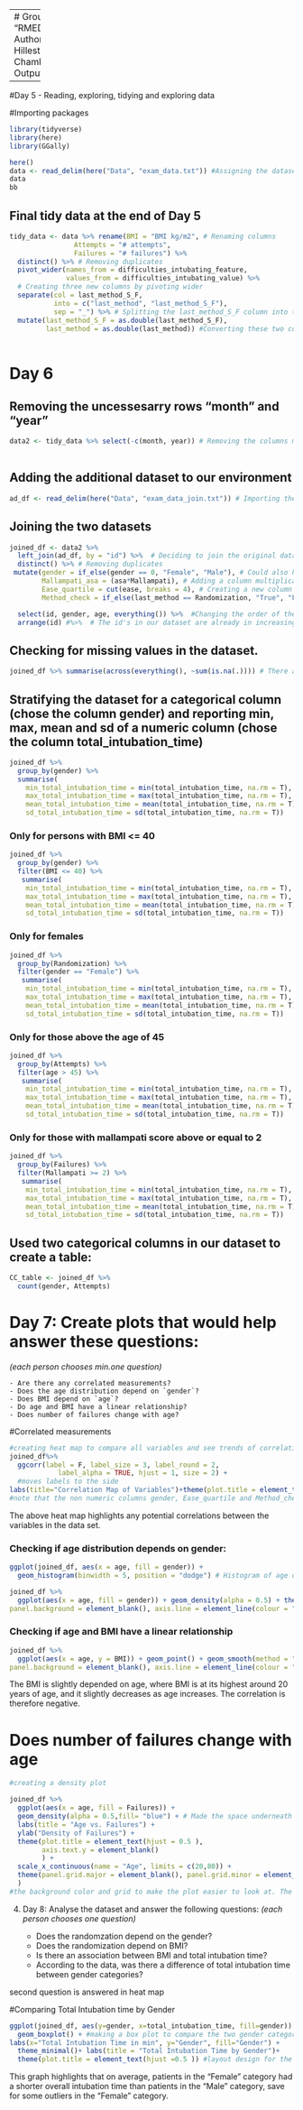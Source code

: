 
-------
# Group 1 Project
Title: "RMED901_Group1_Project_110923"
Authors: "Marianne Bråtveit, Eline Hillestad, Ryan Dunkel and Jonathan Chambenoit"
Date: "2023-09-11"
Output: html_document

-----
#Day 5 - Reading, exploring, tidying and exploring data

#Importing packages
```r
library(tidyverse)
library(here)
library(GGally)

here()
data <- read_delim(here("Data", "exam_data.txt")) #Assigning the dataset to an object "data".
data
bb
```

## Final tidy data at the end of Day 5
```r
tidy_data <- data %>% rename(BMI = "BMI kg/m2", # Renaming columns 
                Attempts = "# attempts",
                Failures = "# failures") %>% 
  distinct() %>% # Removing duplicates
  pivot_wider(names_from = difficulties_intubating_feature, 
              values_from = difficulties_intubating_value) %>% 
  # Creating three new columns by pivoting wider 
  separate(col = last_method_S_F,
           into = c("last_method", "last_method_S_F"),
           sep = "_") %>% # Splitting the last_method_S_F column into two different columns
  mutate(last_method_S_F = as.double(last_method_S_F),
         last_method = as.double(last_method)) #Converting these two columns to numeric columns as they were turned into character columns when splitting them
  
```

# Day 6
## Removing the uncessesarry rows "month" and "year"

```r
data2 <- tidy_data %>% select(-c(month, year)) # Removing the columns month and year 
 
```
## Adding the additional dataset to our environment
```r
ad_df <- read_delim(here("Data", "exam_data_join.txt")) # Importing the additional dataset and assigning it to an object
```

## Joining the two datasets
```r
joined_df <- data2 %>% 
  left_join(ad_df, by = "id") %>%  # Deciding to join the original dataframe to the ad_df by the column "id" as this is present in both datasets
  distinct() %>% # Removing duplicates
 mutate(gender = if_else(gender == 0, "Female", "Male"), # Could also have used the function case_when like this: mutate(gender =case_when(gender == "0" ~ "Female", gender == "1" ~ "Male"))
        Mallampati_asa = (asa*Mallampati), # Adding a column multiplicating the columns asa and Mallampati ) # Changing the column gender to character observations
        Ease_quartile = cut(ease, breaks = 4), # Creating a new column with quartile-values for the ease-column 
        Method_check = if_else(last_method == Randomization, "True", "False")) %>%  # Creating a new column that checks whether the column "last method" contains the same values as the column "Randomization) 

  select(id, gender, age, everything()) %>%  #Changing the order of the columns so that id, gender and age is at the beginning of the dataset. 
  arrange(id) #%>%  # The id's in our dataset are already in increasing order

```

## Checking for missing values in the dataset. 
```r
joined_df %>% summarise(across(everything(), ~sum(is.na(.)))) # There are 2 missing values for BMI,  1 for sore_throat, 1 for mallampati and 1 for mallampati_asa
```

## Stratifying the dataset for a categorical column (chose the column gender) and reporting min, max, mean and sd of a numeric column (chose the column total_intubation_time)
```r
joined_df %>% 
  group_by(gender) %>% 
  summarise(
    min_total_intubation_time = min(total_intubation_time, na.rm = T),  #It is possible to use na.rm = T instead of writing TRUE (it does the same)
    max_total_intubation_time = max(total_intubation_time, na.rm = T),
    mean_total_intubation_time = mean(total_intubation_time, na.rm = T),
    sd_total_intubation_time = sd(total_intubation_time, na.rm = T))
```

### Only for persons with BMI <= 40
```r
joined_df %>% 
  group_by(gender) %>% 
  filter(BMI <= 40) %>% 
   summarise(
    min_total_intubation_time = min(total_intubation_time, na.rm = T),
    max_total_intubation_time = max(total_intubation_time, na.rm = T),
    mean_total_intubation_time = mean(total_intubation_time, na.rm = T),
    sd_total_intubation_time = sd(total_intubation_time, na.rm = T))
```

### Only for females
```r
joined_df %>% 
  group_by(Randomization) %>% 
  filter(gender == "Female") %>% 
   summarise(
    min_total_intubation_time = min(total_intubation_time, na.rm = T),
    max_total_intubation_time = max(total_intubation_time, na.rm = T),
    mean_total_intubation_time = mean(total_intubation_time, na.rm = T),
    sd_total_intubation_time = sd(total_intubation_time, na.rm = T))
```

### Only for those above the age of 45
```r
joined_df %>% 
  group_by(Attempts) %>% 
  filter(age > 45) %>% 
   summarise(
    min_total_intubation_time = min(total_intubation_time, na.rm = T),
    max_total_intubation_time = max(total_intubation_time, na.rm = T),
    mean_total_intubation_time = mean(total_intubation_time, na.rm = T),
    sd_total_intubation_time = sd(total_intubation_time, na.rm = T))
```

### Only for those with mallampati score above or equal to 2
```r
joined_df %>% 
  group_by(Failures) %>% 
  filter(Mallampati >= 2) %>% 
   summarise(
    min_total_intubation_time = min(total_intubation_time, na.rm = T),
    max_total_intubation_time = max(total_intubation_time, na.rm = T),
    mean_total_intubation_time = mean(total_intubation_time, na.rm = T),
    sd_total_intubation_time = sd(total_intubation_time, na.rm = T))
```

## Used two categorical columns in our dataset to create a table:
```r
CC_table <- joined_df %>%
  count(gender, Attempts)
```

# Day 7: Create plots that would help answer these questions:
_(each person chooses min.one question)_

    - Are there any correlated measurements?
    - Does the age distribution depend on `gender`?
    - Does BMI depend on `age`?
    - Do age and BMI have a linear relationship?
    - Does number of failures change with age?

#Correlated measurements
```r
#creating heat map to compare all variables and see trends of correlations
joined_df%>%
  ggcorr(label = F, label_size = 3, label_round = 2,
            label_alpha = TRUE, hjust = 1, size = 2) + 
  #moves labels to the side
labs(title="Correlation Map of Variables")+theme(plot.title = element_text(hjust =0.5 )) #adds a title centered in the middle
#note that the non numeric columns gender, Ease_quartile and Method_check are not included in the heat map

```
The above heat map highlights any potential correlations between the variables in the data set.

### Checking if age distribution depends on gender:
```r
ggplot(joined_df, aes(x = age, fill = gender)) +
  geom_histogram(binwidth = 5, position = "dodge") # Histogram of age depending on gender

joined_df %>% 
  ggplot(aes(x = age, fill = gender)) + geom_density(alpha = 0.5) + theme(panel.grid.major = element_blank(), panel.grid.minor = element_blank(),
panel.background = element_blank(), axis.line = element_line(colour = "black")) + scale_x_continuous(name = "Age",limits = c(20,80))   # Density plot of the age distribution depending on gender. We removed the grey background and the major and minor grids. We set the colour of the axis to black. We set the x-axis limit from 20 to 80.

```
    
### Checking if age and BMI have a linear relationship
```r
joined_df %>% 
  ggplot(aes(x = age, y = BMI)) + geom_point() + geom_smooth(method = "lm") + theme(panel.grid.major = element_blank(), panel.grid.minor = element_blank(),
panel.background = element_blank(), axis.line = element_line(colour = "black")) + scale_x_continuous(name = "Age",limits = c(20,80))    # Checking if age and BMI have a linear relationship by adding geom_smooth (adds a regression line) to a scatterplot. Also removed the grey background and the grids. We set the x-asis limit from 20 to 80. 
```
The BMI is slightly depended on age, where BMI is at its highest around 20 years of age, and it slightly decreases as age increases. The correlation is therefore negative. 

# Does number of failures change with age
```r
#creating a density plot

joined_df %>% 
  ggplot(aes(x = age, fill = Failures)) + 
  geom_density(alpha = 0.5,fill= "blue") + # Made the space underneath the                                               # plot blue
  labs(title = "Age vs. Failures") + 
  ylab("Density of Failures") + 
  theme(plot.title = element_text(hjust = 0.5 ), 
        axis.text.y = element_blank()
        ) + 
  scale_x_continuous(name = "Age", limits = c(20,80)) +
  theme(panel.grid.major = element_blank(), panel.grid.minor = element_blank(), panel.background = element_blank(), axis.line = element_line(colour = "black")
  )
#the background color and grid to make the plot easier to look at. The axes were renamed and the limits of the x axis were set to 20-80 in order to make the plot cleaner. Axis line colors were set to black for increased contrast.


```

4. Day 8: Analyse the dataset and answer the following questions:
_(each person chooses one question)_

    - Does the randomzation depend on the gender?
    - Does the randomization depend on BMI?
    - Is there an association between BMI and total intubation time? 
    - According to the data, was there a difference of total intubation time between gender categories? 
    
    
second question is answered in heat map

#Comparing Total Intubation time by Gender
```r
ggplot(joined_df, aes(y=gender, x=total_intubation_time, fill=gender)) +
  geom_boxplot() + #making a box plot to compare the two gender categories
labs(x="Total Intubation Time in min", y="Gender", fill="Gender") +
  theme_minimal()+ labs(title = "Total Intubation Time by Gender")+
  theme(plot.title = element_text(hjust =0.5 )) #layout design for the plot
```
This graph highlights that on average, patients in the "Female" category had a shorter overall intubation time than patients in the "Male" category, save for some outliers in the "Female" category.
